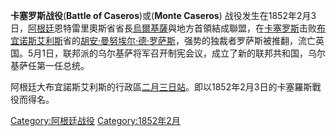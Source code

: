 {{Unreferenced|time=2022-06-11T07:52:14+00:00}}
{{Infobox Military Conflict
|conflict=卡塞罗斯战役
|image=[[File:Combat_de_Santos-Lugares._-_Défait_de_la_cavalerie_de_Rosas.jpg|350px]]
|date=1852年2月3日
|place=[[布宜诺斯艾利斯|布宜诺斯艾利斯]]附近[[卡塞羅斯|卡塞羅斯]]
|result= 聯盟军胜利
|combatant1=聯盟军
|combatant2=布宜诺斯艾利斯军 
|commander1=[[胡斯托·何塞·德·乌尔基萨|胡斯托·何塞·德·乌尔基萨]]
|commander2=[[胡安·曼努埃尔·德·罗萨斯|胡安·曼努埃尔·德·罗萨斯]]
|strength1=25,000 to 27,000
|strength2=22,000
|casualties1= 400
|casualties2= 1,200
}}

'''卡塞罗斯战役'''('''Battle of Caseros''')或('''Monte Caseros''') 战役发生在1852年2月3日，[[阿根廷|阿根廷]]恩特雷里奧斯省省長[[胡斯托·何塞·德·乌尔基萨|烏爾基薩]]與地方首領結成聯盟，在[[卡塞罗斯|卡塞罗斯]]击败[[布宜诺斯艾利斯|布宜诺斯艾利斯]]省的[[胡安·曼努埃尔·德·罗萨斯|胡安·曼努埃尔·德·罗萨斯]]，强势的独裁者罗萨斯被推翻，流亡英国。5月1日，联邦派的乌尔基萨将军召开制宪会议，成立了新的联邦共和国，乌尔基萨任第一任总统。

阿根廷大布宜諾斯艾利斯的行政區[[二月三日站|二月三日站]]。即以1852年2月3日的卡塞羅斯戰役而得名。

[[Category:阿根廷战役|Category:阿根廷战役]]
[[Category:1852年2月|Category:1852年2月]]

{{Euro-hist-stub}}
